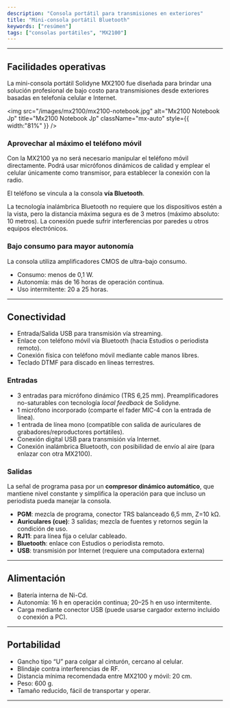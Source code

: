 ```yaml
---
description: "Consola portátil para transmisiones en exteriores"
title: "Mini-consola portátil Bluetooth"
keywords: ["resúmen"]
tags: ["consolas portátiles", "MX2100"]
---
```


---

## Facilidades operativas

La mini-consola portátil Solidyne MX2100 fue diseñada para brindar una solución profesional de bajo costo para transmisiones desde exteriores basadas en telefonía celular e Internet.

<img
  src="/images/mx2100/mx2100-notebook.jpg"
  alt="Mx2100 Notebook Jp"
  title="Mx2100 Notebook Jp"
  className="mx-auto"
  style={{ width:"81%" }}
/>

### Aprovechar al máximo el teléfono móvil

Con la MX2100 ya no será necesario manipular el teléfono móvil directamente. Podrá usar micrófonos dinámicos de calidad y emplear el celular únicamente como transmisor, para establecer la conexión con la radio.

El teléfono se vincula a la consola **vía Bluetooth**.

<Note>
  La tecnología inalámbrica Bluetooth no requiere que los dispositivos estén a la vista, pero la distancia máxima segura es de 3 metros (máximo absoluto: 10 metros). La conexión puede sufrir interferencias por paredes u otros equipos electrónicos.
</Note>

### Bajo consumo para mayor autonomía

La consola utiliza amplificadores CMOS de ultra-bajo consumo.

- Consumo: menos de 0,1 W.
- Autonomía: más de 16 horas de operación continua.
- Uso intermitente: 20 a 25 horas.

---

## Conectividad

- Entrada/Salida USB para transmisión vía streaming.
- Enlace con teléfono móvil vía Bluetooth (hacia Estudios o periodista remoto).
- Conexión física con teléfono móvil mediante cable manos libres.
- Teclado DTMF para discado en líneas terrestres.

### Entradas

- 3 entradas para micrófono dinámico (TRS 6,25 mm). Preamplificadores no-saturables con tecnología _local feedback_ de Solidyne.
- 1 micrófono incorporado (comparte el fader MIC-4 con la entrada de línea).
- 1 entrada de línea mono (compatible con salida de auriculares de grabadores/reproductores portátiles).
- Conexión digital USB para transmisión vía Internet.
- Conexión inalámbrica Bluetooth, con posibilidad de envío al aire (para enlazar con otra MX2100).

### Salidas

La señal de programa pasa por un **compresor dinámico automático**, que mantiene nivel constante y simplifica la operación para que incluso un periodista pueda manejar la consola.

- **PGM**: mezcla de programa, conector TRS balanceado 6,5 mm, Z=10 kΩ.
- **Auriculares (cue)**: 3 salidas; mezcla de fuentes y retornos según la condición de uso.
- **RJ11**: para línea fija o celular cableado.
- **Bluetooth**: enlace con Estudios o periodista remoto.
- **USB**: transmisión por Internet (requiere una computadora externa)

---

## Alimentación

- Batería interna de Ni-Cd.
- Autonomía: 16 h en operación continua; 20–25 h en uso intermitente.
- Carga mediante conector USB (puede usarse cargador externo incluido o conexión a PC).

---

## Portabilidad

- Gancho tipo “U” para colgar al cinturón, cercano al celular.
- Blindaje contra interferencias de RF.
- Distancia mínima recomendada entre MX2100 y móvil: 20 cm.
- Peso: 600 g.
- Tamaño reducido, fácil de transportar y operar.

---